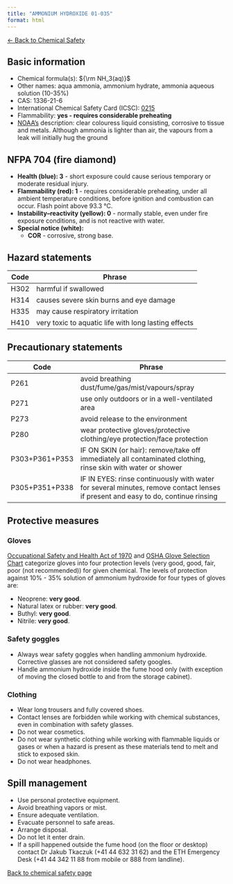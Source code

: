 ```yaml
---
title: "AMMONIUM HYDROXIDE 01-035"
format: html
---
```


[← Back to Chemical Safety](../chemical-safety.qmd)


## Basic information
- Chemical formula(s): ${\rm NH_3(aq)}$
- Other names: aqua ammonia, ammonium hydrate, ammonia aqueous solution (10-35%) 
- CAS: 1336-21-6
- International Chemical Safety Card (ICSC): [0215](https://inchem.org/documents/icsc/icsc/eics0215.htm)
- Flammability: **yes - requires considerable preheating**
- [NOAA's](https://cameochemicals.noaa.gov/chemical/2434) description: clear colouress liquid consisting, corrosive to tissue and metals. Although ammonia is lighter than air, the vapours from a leak will initially hug the ground

## NFPA 704 (fire diamond)
- **Health (blue): 3** - short exposure could cause serious temporary or moderate residual injury.
- **Flammability (red): 1** - requires considerable preheating, under all ambient temperature conditions, before ignition and combustion can occur. Flash point above 93.3 °C.
- **Instability–reactivity (yellow): 0** - normally stable, even under fire exposure conditions, and is not reactive with water.
- **Special notice (white):**
	- **COR** - corrosive, strong base.

## Hazard statements
| Code | Phrase                                               |
| ---- | ---------------------------------------------------- |
| H302 | harmful if swallowed                                 |
| H314 | causes severe skin burns and eye damage              |
| H335 | may cause respiratory irritation                     |
| H410 | very toxic to aquatic life with long lasting effects |

## Precautionary statements
| Code           | Phrase                                                                                                       |
| -------------- | ------------------------------------------------------------------------------------------------------------ |
| P261           | avoid breathing dust/fume/gas/mist/vapours/spray                                                             |
| P271           | use only outdoors or in a well-ventilated area                                                               |
| P273           | avoid release to the environment                                                                             |
| P280           | wear protective gloves/protective clothing/eye protection/face protection                                    |
| P303+P361+P353 | IF ON SKIN (or hair): remove/take off immediately all contaminated clothing, rinse skin with water or shower |
| P305+P351+P338 | IF IN EYES: rinse continuously with water for several minutes, remove contact lenses if present and easy to do, continue rinsing |

## Protective measures

### Gloves
[Occupational Safety and Health Act of 1970](https://www.osha.gov/sites/default/files/publications/osha3151.pdf) and [OSHA Glove Selection Chart](https://safety.fsu.edu/safety_manual/OSHA%20Glove%20Selection%20Chart.pdf) categorize gloves into four protection levels (very good, good, fair, poor (not recommended)) for given chemical. The levels of protection against 10% - 35% solution of ammonium hydroxide for four types of gloves are:

- Neoprene: **very good**.
- Natural latex or rubber: **very good**.
- Buthyl: **very good**.
- Nitrile: **very good**.

### Safety goggles
- Always wear safety goggles when handling ammonium hydroxide. Corrective glasses are not considered safety googles.
- Handle ammonium hydroxide inside the fume hood only (with exception of moving the closed bottle to and from the storage cabinet).

### Clothing
- Wear long trousers and fully covered shoes.
- Contact lenses are forbidden while working with chemical substances, even in combination with safety glasses.
- Do not wear cosmetics.
- Do not wear synthetic clothing while working with flammable liquids or gases or when a hazard is present as these materials tend to melt and stick to exposed skin.
- Do not wear headphones.

## Spill management
- Use personal protective equipment.
- Avoid breathing vapors or mist.
- Ensure adequate ventilation.
- Evacuate personnel to safe areas.
- Arrange disposal.
- Do not let it enter drain.
- If a spill happened outside the fume hood (on the floor or desktop) contact Dr Jakub Tkaczuk (+41 44 632 31 62) and the ETH Emergency Desk (+41 44 342 11 88 from mobile or 888 from landline).

[Back to chemical safety page](https://github.com/Global-Health-Engineering/group-safety/tree/main/02-chemical-safety)  

